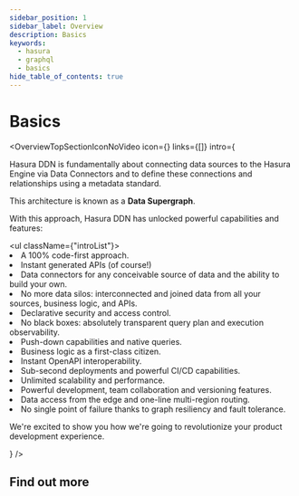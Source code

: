 ```yaml
---
sidebar_position: 1
sidebar_label: Overview
description: Basics
keywords:
  - hasura
  - graphql
  - basics
hide_table_of_contents: true
---
```



# Basics

<OverviewTopSectionIconNoVideo
  icon={<Icon />}
  links={[]}
  intro={
    <div>
      <p>
        Hasura DDN is fundamentally about connecting data sources to the Hasura Engine via Data Connectors and to
        define these connections and relationships using a metadata standard.
      </p>
      <p>
        This architecture is known as a <strong>Data Supergraph</strong>.
      </p>
      <p>
        With this approach, Hasura DDN has unlocked powerful capabilities and features:
      </p>
      <ul className={"introList"}>
        <li>
          A 100% code-first approach.
        </li>
        <li>
          Instant generated APIs (of course!)
        </li>
        <li>
          Data connectors for any conceivable source of data and the ability to build your own.
        </li>
        <li>
          No more data silos: interconnected and joined data from all your sources, business logic, and APIs.
        </li>
        <li>
          Declarative security and access control.
        </li>
        <li>
          No black boxes: absolutely transparent query plan and execution observability.
        </li>
        <li>
          Push-down capabilities and native queries.
        </li>
        <li>
          Business logic as a first-class citizen.
        </li>
        <li>
          Instant OpenAPI interoperability.
        </li>
        <li>
          Sub-second deployments and powerful CI/CD capabilities.
        </li>
        <li>
          Unlimited scalability and performance.
        </li>
        <li>
          Powerful development, team collaboration and versioning features.
        </li>
        <li>
          Data access from the edge and one-line multi-region routing.
        </li>
        <li>
          No single point of failure thanks to graph resiliency and fault tolerance.
        </li>
      </ul>
      <p>
        We're excited to show you how we're going to revolutionize your product development experience.
      </p>
    </div>
} />

## Find out more

<div className="overview-gallery card-wrapper">
  <OverviewPlainCard
    title="Background to Hasura DDN"
    body="Find out how and why we built Hasura DDN and what needs we are addressing."
    link="/basics/background/"
    linkText={"Learn more"}
  />
  <OverviewPlainCard
    title="Core Concepts"
    body="Let's go over the core concepts of Hasura DDN and how the supergraph applies to your data layer."
    link="/basics/core-concepts/"
    linkText={"Learn more"}
  />
</div>
